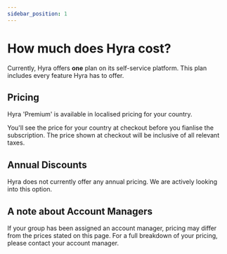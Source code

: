```yaml
--- 
sidebar_position: 1
---
```



# How much does Hyra cost?

Currently, Hyra offers **one** plan on its self-service platform. This plan includes every feature Hyra has to offer.

## Pricing

Hyra 'Premium' is available in localised pricing for your country. 

You'll see the price for your country at checkout before you fianlise the subscription. The price shown at checkout will be inclusive of all relevant taxes.

## Annual Discounts

Hyra does not currently offer any annual pricing. We are actively looking into this option.

## A note about Account Managers

If your group has been assigned an account manager, pricing may differ from the prices stated on this page. For a full breakdown of your pricing, please contact your account manager.
